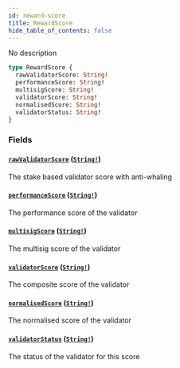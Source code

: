 ```yaml
---
id: reward-score
title: RewardScore
hide_table_of_contents: false
---
```



No description

```graphql
type RewardScore {
  rawValidatorScore: String!
  performanceScore: String!
  multisigScore: String!
  validatorScore: String!
  normalisedScore: String!
  validatorStatus: String!
}
```


### Fields

#### [`rawValidatorScore`](#) ([`String!`](/mainnet/api/graphql/scalars/string))

The stake based validator score with anti-whaling


#### [`performanceScore`](#) ([`String!`](/mainnet/api/graphql/scalars/string))

The performance score of the validator


#### [`multisigScore`](#) ([`String!`](/mainnet/api/graphql/scalars/string))

The multisig score of the validator


#### [`validatorScore`](#) ([`String!`](/mainnet/api/graphql/scalars/string))

The composite score of the validator


#### [`normalisedScore`](#) ([`String!`](/mainnet/api/graphql/scalars/string))

The normalised score of the validator


#### [`validatorStatus`](#) ([`String!`](/mainnet/api/graphql/scalars/string))

The status of the validator for this score




